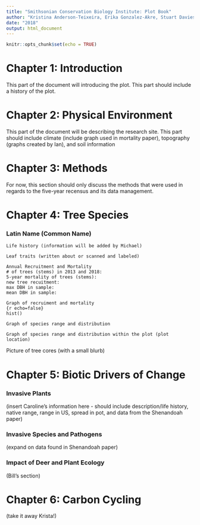 ```yaml
---
title: "Smithsonian Conservation Biology Institute: Plot Book"
author: "Kristina Anderson-Teixeira, Erika Gonzalez-Akre, Stuart Davies, William McShea, Alyssa Terrell, Michael Scott, Caroline Kittle, Ian McGregor"
date: "2018"
output: html_document
---
```


```r
knitr::opts_chunk$set(echo = TRUE)
```
# Chapter 1: Introduction

This part of the document will introducing the plot. This part should include a history of the plot.

# Chapter 2: Physical Environment

This part of the document will be describing the research site. This part should include climate (include graph used in mortality paper), topography (graphs created by Ian), and soil information

# Chapter 3: Methods

For now, this section should only discuss the methods that were used in regards to the five-year recensus and its data management.

# Chapter 4: Tree Species
### Latin Name (Common Name)
```
Life history (information will be added by Michael)
```
```
Leaf traits (written about or scanned and labeled)
```
```
Annual Recruitment and Mortality
# of trees (stems) in 2013 and 2018:
5-year mortality of trees (stems):
new tree recuitment:
max DBH in sample:
mean DBH in sample:
```
```
Graph of recruiment and mortality
{r echo=false}
hist()
```
```
Graph of species range and distribution
```
```
Graph of species range and distribution within the plot (plot location)
```
Picture of tree cores (with a small blurb)

# Chapter 5: Biotic Drivers of Change
### Invasive Plants
(insert Caroline's information here - should include description/life history, native range, range in US, spread in pot, and data from the Shenandoah paper)

### Invasive Species and Pathogens
(expand on data found in Shenandoah paper)

### Impact of Deer and Plant Ecology
(Bill's section)

# Chapter 6: Carbon Cycling
(take it away Krista!)